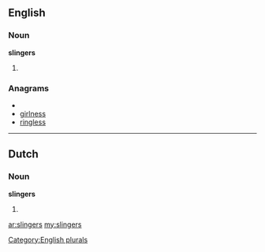 ==English==

===Noun===
'''slingers'''

# {{plural of|[[slinger]]}}

===Anagrams===
* {{alphagram|egilnrss}}
* [[girlness#English|girlness]]
* [[ringless#English|ringless]]

[[Category:English plurals]]
----

==Dutch==
===Noun===
'''slingers'''
# {{plural of|slinger|lang=Dutch}}

[[ar:slingers]]
[[my:slingers]]